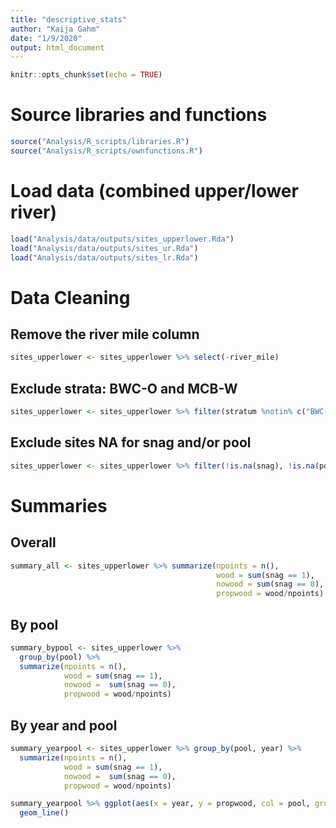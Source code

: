 ```yaml
---
title: "descriptive_stats"
author: "Kaija Gahm"
date: "1/9/2020"
output: html_document
---
```


```r
knitr::opts_chunk$set(echo = TRUE)
```

# Source libraries and functions
```r
source("Analysis/R_scripts/libraries.R")
source("Analysis/R_scripts/ownfunctions.R")
```

# Load data (combined upper/lower river)
```r
load("Analysis/data/outputs/sites_upperlower.Rda")
load("Analysis/data/outputs/sites_ur.Rda")
load("Analysis/data/outputs/sites_lr.Rda")
```

# Data Cleaning
## Remove the river mile column
```r
sites_upperlower <- sites_upperlower %>% select(-river_mile)
```

## Exclude strata: BWC-O and MCB-W
```r
sites_upperlower <- sites_upperlower %>% filter(stratum %notin% c("BWC-O", "MCB-W")) %>% droplevels()
```

## Exclude sites NA for snag and/or pool
```r
sites_upperlower <- sites_upperlower %>% filter(!is.na(snag), !is.na(pool))
```

# Summaries
## Overall
```r
summary_all <- sites_upperlower %>% summarize(npoints = n(),
                                              wood = sum(snag == 1),
                                              nowood = sum(snag == 0),
                                              propwood = wood/npoints)
```

## By pool
```r
summary_bypool <- sites_upperlower %>% 
  group_by(pool) %>%
  summarize(npoints = n(),
            wood = sum(snag == 1),
            nowood =  sum(snag == 0),
            propwood = wood/npoints)
```

## By year and pool
```r
summary_yearpool <- sites_upperlower %>% group_by(pool, year) %>%
  summarize(npoints = n(),
            wood = sum(snag == 1),
            nowood =  sum(snag == 0),
            propwood = wood/npoints)

summary_yearpool %>% ggplot(aes(x = year, y = propwood, col = pool, group = pool))+
  geom_line()
```